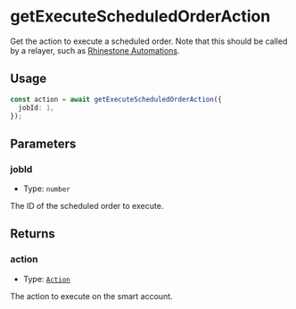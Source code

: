 # getExecuteScheduledOrderAction

Get the action to execute a scheduled order. Note that this should be called by a relayer, such as [Rhinestone Automations](/automations).

## Usage

```typescript copy
const action = await getExecuteScheduledOrderAction({
  jobId: 1,
});
```

## Parameters

### jobId

- Type: `number`

The ID of the scheduled order to execute.

## Returns

### action

- Type: [`Action`](/module-sdk/glossary/types#action)

The action to execute on the smart account.
